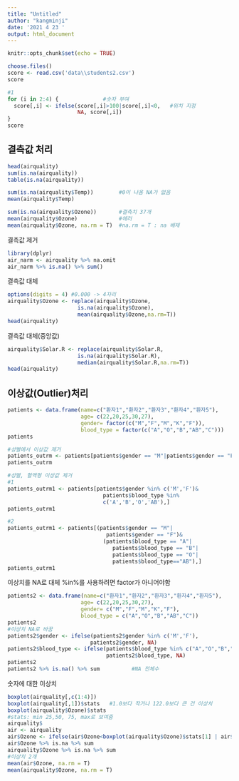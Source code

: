 ---
title: "Untitled"
author: "kangminji"
date: '2021 4 23 '
output: html_document
---

```{r setup, include=FALSE}
knitr::opts_chunk$set(echo = TRUE)
```


```{r}
choose.files()
score <- read.csv('data\\students2.csv')
score
```

```{r}
#1
for (i in 2:4) {              #숫자 부여
  score[,i] <- ifelse(score[,i]>100|score[,i]<0,   #위치 지정
                      NA, score[,i])
}
score

```

## 결측값 처리
```{r}
head(airquality)
sum(is.na(airquality))
table(is.na(airquality))

sum(is.na(airquality$Temp))        #0이 나옴 NA가 없음
mean(airquality$Temp)

sum(is.na(airquality$Ozone))       #결측치 37개
mean(airquality$Ozone)             #에러
mean(airquality$Ozone, na.rm = T)  #na.rm = T : na 배제
```

결측값 제거
```{r}
library(dplyr)
air_narm <- airquality %>% na.omit
air_narm %>% is.na() %>% sum()
```

결측값 대체
```{r}
options(digits = 4) #0.000 -> 4자리
airquality$Ozone <- replace(airquality$Ozone, 
                      is.na(airquality$Ozone),
                      mean(airquality$Ozone,na.rm=T))
head(airquality)
```
결측값 대체(중앙값)
```{r}
airquality$Solar.R <- replace(airquality$Solar.R, 
                      is.na(airquality$Solar.R),
                      median(airquality$Solar.R,na.rm=T))
head(airquality)
```

## 이상값(Outlier)처리
```{r}
patients <- data.frame(name=c("환자1","환자2","환자3","환자4","환자5"), 
                       age= c(22,20,25,30,27), 
                       gender= factor(c("M","F","M","K","F")), 
                       blood_type = factor(c("A","O","B","AB","C")))
patients

#성별에서 이상값 제거
patients_outrm <- patients[patients$gender == "M"|patients$gender == "F", ]
patients_outrm

#성별, 혈액형 이상값 제거
#1
patients_outrm1 <- patients[patients$gender %in% c('M','F')&
                              patients$blood_type %in% 
                              c('A','B','O','AB'),]
patients_outrm1

#2
patients_outrm1 <- patients[(patients$gender == "M"|
                               patients$gender == "F")&
                              (patients$blood_type == "A"|
                                 patients$blood_type == "B"|
                                 patients$blood_type == "O"|
                                 patients$blood_type=="AB"),]
patients_outrm1


```

이상치를 NA로 대체
  %in%를 사용하려면 factor가 아니어야함
```{r}
patients2 <- data.frame(name=c("환자1","환자2","환자3","환자4","환자5"), 
                       age= c(22,20,25,30,27), 
                       gender= c("M","F","M","K","F"), 
                       blood_type = c("A","O","B","AB","C"))
patients2
#이상치 NA로 바꿈
patients2$gender <- ifelse(patients2$gender %in% c('M','F'),
                          patients2$gender, NA)
patients2$blood_type <- ifelse(patients$blood_type %in% c("A","O","B","AB"),
                               patients2$blood_type, NA)
patients2
patients2 %>% is.na() %>% sum          #NA 전체수
```

숫자에 대한 이상치
```{r}
boxplot(airquality[,c(1:4)])
boxplot(airquality[,1])$stats   #1.0보다 작거나 122.0보다 큰 건 이상치
boxplot(airquality$Ozone)$stats 
#stats: min 25,50, 75, max로 보여줌
airquality$
air <- airquality
air$Ozone <- ifelse(air$Ozone<boxplot(airquality$Ozone)$stats[1] | air$Ozone>boxplot(airquality$Ozone)$stats[5], NA, air$Ozone)
air$Ozone %>% is.na %>% sum
airquality$Ozone %>% is.na %>% sum
#이상치 2개
mean(air$Ozone, na.rm = T)
mean(airquality$Ozone, na.rm = T)
```









